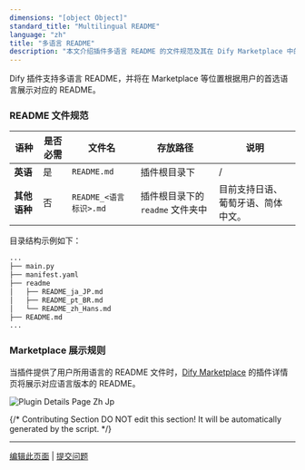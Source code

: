 ```yaml
---
dimensions: "[object Object]"
standard_title: "Multilingual README"
language: "zh"
title: "多语言 README"
description: "本文介绍插件多语言 README 的文件规范及其在 Dify Marketplace 中的展示规则。"
---
```


Dify 插件支持多语言 README，并将在 Marketplace 等位置根据用户的首选语言展示对应的 README。

### README 文件规范

| 语种       | 是否必需 | 文件名                | 存放路径                  | 说明                |
| -------- | ---- | ------------------ | --------------------- | ----------------- |
| **英语**   | 是    | `README.md`        | 插件根目录下                | /                 |
| **其他语种** | 否    | `README_<语言标识>.md` | 插件根目录下的 `readme` 文件夹中 | 目前支持日语、葡萄牙语、简体中文。 |

目录结构示例如下：

```bash
...
├── main.py
├── manifest.yaml
├── readme
│   ├── README_ja_JP.md
│   ├── README_pt_BR.md
│   └── README_zh_Hans.md
├── README.md
...
```

### Marketplace 展示规则

当插件提供了用户所用语言的 README 文件时，[Dify Marketplace](https://marketplace.dify.ai) 的插件详情页将展示对应语言版本的 README。

![Plugin Details Page Zh Jp](/images/plugin_details_page_zh.jpg)

{/*
Contributing Section
DO NOT edit this section!
It will be automatically generated by the script.
*/}

---

[编辑此页面](https://github.com/langgenius/dify-docs/edit/main/plugin-dev-zh/0411-multilingual-readme.mdx) | [提交问题](https://github.com/langgenius/dify-docs/issues/new?template=docs.yml)

